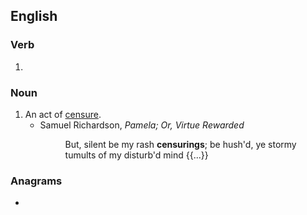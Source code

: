 ==English==

===Verb===
{{head|en|verb form}}

# {{present participle of|en|censure|nocat=1}}

===Noun===
{{en-noun}}

# An act of [[censure]].
#* Samuel Richardson, ''Pamela; Or, Virtue Rewarded''
#*: But, silent be my rash '''censurings'''; be hush'd, ye stormy tumults of my disturb'd mind {{...}}

===Anagrams===
* {{anagrams|en|a=ceginnrsu|encursing}}